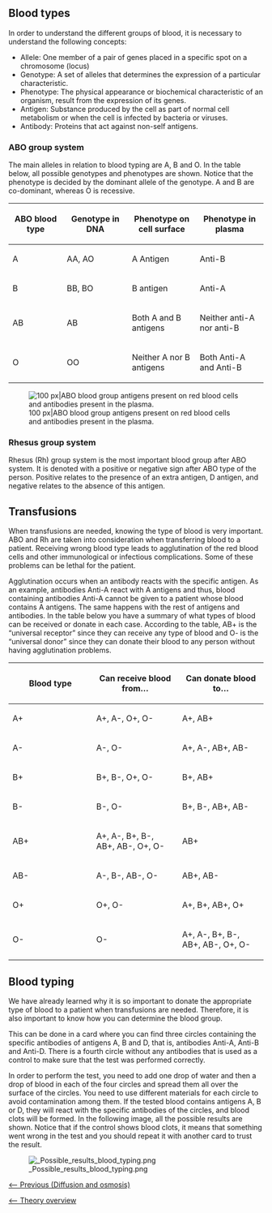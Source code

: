 == Blood types ==

In order to understand the different groups of blood, it is necessary to understand the following concepts:
* Allele: One member of a pair of genes placed in a specific spot on a chromosome (locus)
* Genotype: A set of alleles that determines the expression of a particular characteristic.
* Phenotype: The physical appearance or biochemical characteristic of an organism, result from the expression of its genes.
* Antigen: Substance produced by the cell as part of normal cell metabolism or when the cell is infected by bacteria or viruses.
* Antibody: Proteins that act against non-self antigens. 


=== ABO group system ===

The main alleles in relation to blood typing are A, B and O. In the table below, all possible genotypes and phenotypes are shown. Notice that the phenotype is decided by the dominant allele of the genotype. A and B are co-dominant, whereas O is recessive. 

{|border="1" cellpadding="2" 
! width="180" | ABO blood type
! width="180" | Genotype in DNA
! width="180" | Phenotype on cell surface
! width="180" | Phenotype in plasma
|-
! A
! AA, AO
! A Antigen
! Anti-B
|-
! B
! BB, BO
! B antigen
! Anti-A
|-
! AB
! AB
! Both A and B antigens 
! Neither anti-A nor anti-B
|-
! O
! OO
! Neither A nor B antigens
! Both Anti-A and Anti-B
|}

[[Image: Groups, antibodies and antigens.png|frame|100 px|ABO blood group antigens present on red blood cells and antibodies present in the plasma.]]


=== Rhesus group system ===

Rhesus (Rh) group system is the most important blood group after ABO system. It is denoted with a positive or negative sign after ABO type of the person. Positive relates to the presence of an extra antigen, D antigen, and negative relates to the absence of this antigen.


== Transfusions ==

When transfusions are needed, knowing the type of blood is very important. ABO and Rh are taken into consideration when transferring blood to a patient. Receiving wrong blood type leads to agglutination of the red blood cells and other immunological or infectious complications. Some of these problems can be lethal for the patient. 


Agglutination occurs when an antibody reacts with the specific antigen. As an example, antibodies Anti-A react with A antigens and thus, blood containing antibodies Anti-A cannot be given to a patient whose blood contains A antigens. The same happens with the rest of antigens and antibodies. In the table below you have a summary of what types of blood can be received or donate in each case. According to the table, AB+ is the “universal receptor” since they can receive any type of blood and O- is the “universal donor” since they can donate their blood to any person without having agglutination problems.

{|border="1" cellpadding="2" 
! width="200" | Blood type
! width="200" | Can receive blood from…
! width="200" | Can donate blood to…
|-
! A+
! A+, A-, O+, O-
! A+, AB+
|-
! A-
! A-, O-
! A+, A-, AB+, AB-
|-
! B+
! B+, B-, O+, O-
! B+, AB+
|-
! B-
! B-, O-
! B+, B-, AB+, AB-
|-
! AB+
! A+, A-, B+, B-, AB+, AB-, O+, O-
! AB+
|-
! AB-
! A-, B-, AB-, O-
! AB+, AB-
|-
! O+
! O+, O-
! A+, B+, AB+, O+
|-
! O-
! O-
! A+, A-, B+, B-, AB+, AB-, O+, O-
|}


== Blood typing ==

We have already learned why it is so important to donate the appropriate type of blood to a patient when transfusions are needed. Therefore, it is also important to know how you can determine the blood group.


This can be done in a card where you can find three circles containing the specific antibodies of antigens A, B and D, that is, antibodies Anti-A, Anti-B and Anti-D. There is a fourth circle without any antibodies that is used as a control to make sure that the test was performed correctly.


In order to perform the test, you need to add one drop of water and then a drop of blood in each of the four circles and spread them all over the surface of the circles. You need to use different materials for each circle to avoid contamination among them. If the tested blood contains antigens A, B or D, they will react with the specific antibodies of the circles, and blood clots will be formed. In the following image, all the possible results are shown. Notice that if the control shows blood clots, it means that something went wrong in the test and you should repeat it with another card to trust the result.

[[Image: Possible_results_blood_typing.png]]




[[Diffusion and osmosis|<-- Previous (Diffusion and osmosis)]]

[[Intro Lab|<-- Theory overview]]